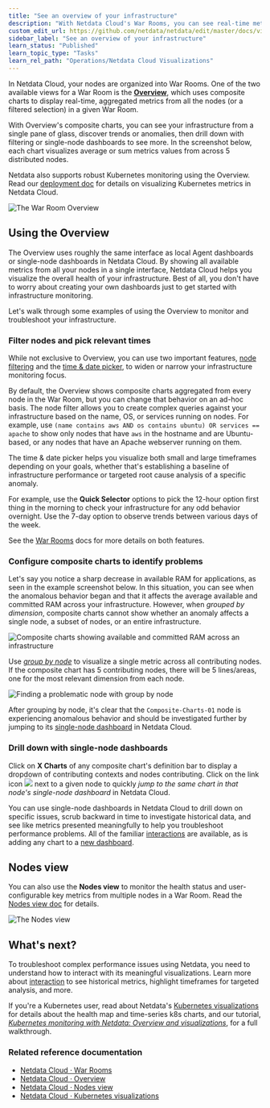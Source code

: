 ```yaml
---
title: "See an overview of your infrastructure"
description: "With Netdata Cloud's War Rooms, you can see real-time metrics, from any number of nodes in your infrastructure, in composite charts."
custom_edit_url: https://github.com/netdata/netdata/edit/master/docs/visualize/overview-infrastructure.md
sidebar_label: "See an overview of your infrastructure"
learn_status: "Published"
learn_topic_type: "Tasks"
learn_rel_path: "Operations/Netdata Cloud Visualizations"
---
```



In Netdata Cloud, your nodes are organized into War Rooms. One of the two available views for a War Room is the
[**Overview**](/docs/nightly/operations/visualizations/home-overview-and-single-node-view), which uses composite charts to display
real-time, aggregated metrics from all the nodes (or a filtered selection) in a given War Room.

With Overview's composite charts, you can see your infrastructure from a single pane of glass, discover trends or
anomalies, then drill down with filtering or single-node dashboards to see more. In the screenshot below,
each chart visualizes average or sum metrics values from across 5 distributed nodes.

Netdata also supports robust Kubernetes monitoring using the Overview. Read our [deployment
doc](/docs/nightly/installation/install-netdata-on-kubernetes) for details on visualizing Kubernetes metrics in Netdata Cloud.

![The War Room
Overview](https://user-images.githubusercontent.com/1153921/108732681-09791980-74eb-11eb-9ba2-98cb1b6608de.png)

## Using the Overview

The Overview uses roughly the same interface as local Agent dashboards or single-node dashboards in Netdata Cloud. By
showing all available metrics from all your nodes in a single interface, Netdata Cloud helps you visualize the overall
health of your infrastructure. Best of all, you don't have to worry about creating your own dashboards just to get
started with infrastructure monitoring.

Let's walk through some examples of using the Overview to monitor and troubleshoot your infrastructure.

### Filter nodes and pick relevant times

While not exclusive to Overview, you can use two important features, [node
filtering](/docs/nightly/operations/war-rooms#node-filter) and the [time &amp; date
picker](/docs/nightly/operations/war-rooms#time--date-picker), to widen or narrow your infrastructure
monitoring focus.

By default, the Overview shows composite charts aggregated from every node in the War Room, but you can change that
behavior on an ad-hoc basis. The node filter allows you to create complex queries against your infrastructure based on
the name, OS, or services running on nodes. For example, use `(name contains aws AND os contains ubuntu) OR services ==
apache` to show only nodes that have `aws` in the hostname and are Ubuntu-based, or any nodes that have an Apache
webserver running on them.

The time &amp; date picker helps you visualize both small and large timeframes depending on your goals, whether that's
establishing a baseline of infrastructure performance or targeted root cause analysis of a specific anomaly.

For example, use the **Quick Selector** options to pick the 12-hour option first thing in the morning to check your
infrastructure for any odd behavior overnight. Use the 7-day option to observe trends between various days of the week.

See the [War Rooms](/docs/nightly/operations/war-rooms) docs for more details on both features.

### Configure composite charts to identify problems

Let's say you notice a sharp decrease in available RAM for applications, as seen in the example screenshot below. In
this situation, you can see when the anomalous behavior began and that it affects the average available and committed
RAM across your infrastructure. However, when _grouped by dimension_, composite charts cannot show whether an anomaly
affects a single node, a subset of nodes, or an entire infrastructure.

![Composite charts showing available and committed RAM across an
infrastructure](https://user-images.githubusercontent.com/1153921/99314892-0bae4680-281f-11eb-823e-071a1da25dc7.png)

Use [_group by node_](/docs/nightly/operations/visualizations/home-overview-and-single-node-view#group-by-dimension-or-node) to visualize
a single metric across all contributing nodes. If the composite chart has 5 contributing nodes, there will be 5
lines/areas, one for the most relevant dimension from each node.

![Finding a problematic node with group by
node](https://user-images.githubusercontent.com/1153921/99315558-0e5d6b80-2820-11eb-91e9-9c46bc4c7298.gif)

After grouping by node, it's clear that the `Composite-Charts-01` node is experiencing anomalous behavior and should be
investigated further by jumping to its [single-node dashboard](#drill-down-with-single-node-dashboards) in Netdata
Cloud.

### Drill down with single-node dashboards

Click on **X Charts** of any composite chart's definition bar to display a dropdown of contributing contexts and nodes
contributing. Click on the link icon <img class="img__inline img__inline--link"
src="https://user-images.githubusercontent.com/1153921/95762109-1d219300-0c62-11eb-8daa-9ba509a8e71c.png" /> next to a
given node to quickly _jump to the same chart in that node's single-node dashboard_ in Netdata Cloud.

You can use single-node dashboards in Netdata Cloud to drill down on specific issues, scrub backward in time to
investigate historical data, and see like metrics presented meaningfully to help you troubleshoot performance problems.
All of the familiar [interactions](/docs/nightly/operations/netdata-cloud-visualizations/interact-with-dashboards-and-charts) are available, as is adding any chart
to a [new dashboard](/docs/nightly/operations/netdata-cloud-visualizations/create-new-dashboards).

## Nodes view

You can also use the **Nodes view** to monitor the health status and user-configurable key metrics from multiple nodes
in a War Room. Read the [Nodes view doc](/docs/nightly/operations/visualizations/nodes-view) for details.

![The Nodes view](https://user-images.githubusercontent.com/1153921/108733066-5fe65800-74eb-11eb-98e0-abaccd36deaf.png)

## What's next?

To troubleshoot complex performance issues using Netdata, you need to understand how to interact with its meaningful
visualizations. Learn more about [interaction](/docs/nightly/operations/netdata-cloud-visualizations/interact-with-dashboards-and-charts) to see historical metrics,
highlight timeframes for targeted analysis, and more.

If you're a Kubernetes user, read about Netdata's [Kubernetes
visualizations](/docs/nightly/operations/visualizations/kubernetes-visualizations) for details about the health map and
time-series k8s charts, and our tutorial, [_Kubernetes monitoring with Netdata: Overview and
visualizations_](/docs/nightly/guides/monitor/kubernetes-monitoring-with-netdata:-overview-and-visualizations), for a full walkthrough.

### Related reference documentation

- [Netdata Cloud · War Rooms](/docs/nightly/operations/war-rooms)
- [Netdata Cloud · Overview](/docs/nightly/operations/visualizations/home-overview-and-single-node-view)
- [Netdata Cloud · Nodes view](/docs/nightly/operations/visualizations/nodes-view)
- [Netdata Cloud · Kubernetes visualizations](/docs/nightly/operations/visualizations/kubernetes-visualizations)


